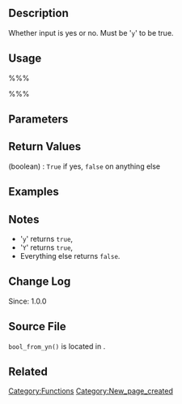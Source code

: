 == Description ==
Whether input is yes or no. Must be '<tt>y</tt>' to be true.

== Usage ==
%%%<?php bool_from_yn( $yn ) ?>%%%

== Parameters ==
{{Parameter|$yn|string|Character string containing either '<tt>y</tt>' or '<tt>n</tt>'}}

== Return Values ==
; (boolean) : <tt>True</tt> if yes, <tt>false</tt> on anything else

== Examples ==
<!-- Need creative examples. Feel free to link to external examples. -->

== Notes ==
* '<tt>y</tt>' returns <tt>true</tt>,
* '<tt>Y</tt>' returns <tt>true</tt>,
* Everything else returns <tt>false</tt>.

== Change Log ==
Since: 1.0.0

== Source File ==
<tt>bool_from_yn()</tt> is located in {{Trac|wp-includes/functions.php}}.

== Related ==
<!--
    To Do:
    Need to find related functions.
    Need to create groups of functions and create templates to add them to a page quickly.
    Some functions may be related to many groups of functions.
-->

{{Tag Footer}}

[[Category:Functions]]
[[Category:New_page_created]]